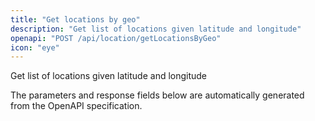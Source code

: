 ```yaml
---
title: "Get locations by geo"
description: "Get list of locations given latitude and longitude"
openapi: "POST /api/location/getLocationsByGeo"
icon: "eye"
---
```


Get list of locations given latitude and longitude

<Note>
The parameters and response fields below are automatically generated from the OpenAPI specification.
</Note>
